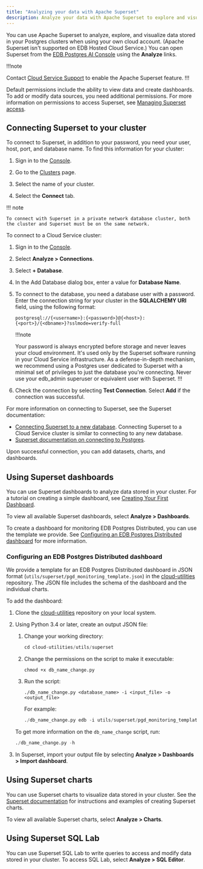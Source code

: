 ```yaml
---
title: "Analyzing your data with Apache Superset"
description: Analyze your data with Apache Superset to explore and visualize data stored in your Postgres clusters.
---
```


You can use Apache Superset to analyze, explore, and visualize data stored in your Postgres clusters when using your own cloud account. (Apache Superset isn't supported on EDB Hosted Cloud Service.) You can open Superset from the [EDB Postgres AI Console](https://portal.biganimal.com/) using the **Analyze** links. 

!!!note

   Contact [Cloud Service Support](/edb-postgres-ai/cloud-service/support_services/) to enable the Apache Superset feature. 
!!!

Default permissions include the ability to view data and create dashboards. To add or modify data sources, you need additional permissions. For more information on permissions to access Superset, see [Managing Superset access](managing_superset_access/).

## Connecting Superset to your cluster

To connect to Superset, in addition to your password, you need your user, host, port, and database name. To find this information for your cluster:

1.  Sign in to the [Console](https://portal.biganimal.com/).

2.  Go to the [Clusters](https://portal.biganimal.com/clusters) page.

3.  Select the name of your cluster.

4.  Select the **Connect** tab.

!!! note

    To connect with Superset in a private network database cluster, both the cluster and Superset must be on the same network. 

To connect to a Cloud Service cluster:

1.  Sign in to the [Console](https://portal.biganimal.com/).

2.  Select **Analyze > Connections**.

3.  Select **+ Database**.

4.  In the Add Database dialog box, enter a value for **Database Name**.

5.  To connect to the database, you need a database user with a password. Enter the connection string for your cluster in the **SQLALCHEMY URI** field, using the following format:

     `postgresql://{<username>}:{<password>}@{<host>}:{<port>}/{<dbname>}?sslmode=verify-full`

    !!!note

    Your password is always encrypted before storage and never leaves your cloud environment. It's used only by the Superset software running in your Cloud Service infrastructure. As a defense-in-depth mechanism, we recommend using a Postgres user dedicated to Superset with a minimal set of privileges to just the database you're connecting. Never use your edb_admin superuser or equivalent user with Superset.
    !!!

6.  Check the connection by selecting **Test Connection**. Select **Add** if the connection was successful.

For more information on connecting to Superset, see the Superset documentation:

-   [Connecting Superset to a new database](https://superset.apache.org/docs/creating-charts-dashboards/creating-your-first-dashboard/#connecting-to-a-new-database). Connecting Superset to a Cloud Service cluster is similar to connecting to any new database.
-   [Superset documentation on connecting to Postgres](https://superset.apache.org/docs/databases/postgres/).

Upon successful connection, you can add datasets, charts, and dashboards.

## Using Superset dashboards

You can use Superset dashboards to analyze data stored in your cluster. For a tutorial on creating a simple dashboard, see [Creating Your First Dashboard](https://superset.apache.org/docs/creating-charts-dashboards/creating-your-first-dashboard).

To view all available Superset dashboards, select **Analyze > Dashboards**.

To create a dashboard for monitoring EDB Postgres Distributed, you can use the template we provide. See [Configuring an EDB Postgres Distributed dashboard](#configuring-an-edb-postgres-distributed-dashboard) for more information.

### Configuring an EDB Postgres Distributed dashboard

We provide a template for an EDB Postgres Distributed dashboard in JSON format (`utils/superset/pgd_monitoring_template.json`) in the [cloud-utilities](https://github.com/EnterpriseDB/cloud-utilities) repository. The JSON file includes the schema of the dashboard and the individual charts.

To add the dashboard:

1.  Clone the [cloud-utilities](https://github.com/EnterpriseDB/cloud-utilities) repository on your local system.

2.  Using Python 3.4 or later, create an output JSON file:

    1.  Change your working directory:

        ```py
        cd cloud-utilities/utils/superset
        ```

    2.  Change the permissions on the script to make it executable:

        ```
        chmod +x db_name_change.py
        ```

    3.  Run the script:

        ```
        ./db_name_change.py <database_name> -i <input_file> -o <output_file>
        ```

        For example:

        ```py
        ./db_name_change.py edb -i utils/superset/pgd_monitoring_template.json  -o utils/superset/upload.json
        ```

    To get more information on the `db_name_change` script, run:

    ```py
    ./db_name_change.py -h
    ```

3.  In Superset, import your output file by selecting **Analyze > Dashboards > Import dashboard**.

## Using Superset charts

You can use Superset charts to visualize data stored in your cluster. See the [Superset documentation](https://superset.apache.org/docs/creating-charts-dashboards/exploring-data) for instructions and examples of creating Superset charts.

To view all available Superset charts, select **Analyze > Charts**.

## Using  Superset SQL Lab

You can use Superset SQL Lab to write queries to access and modify data stored in your cluster. To access SQL Lab, select **Analyze > SQL Editor**.

